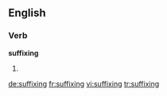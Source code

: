 ==English==

===Verb===
'''suffixing'''

# {{present participle of|suffix}}

[[de:suffixing]]
[[fr:suffixing]]
[[vi:suffixing]]
[[tr:suffixing]]